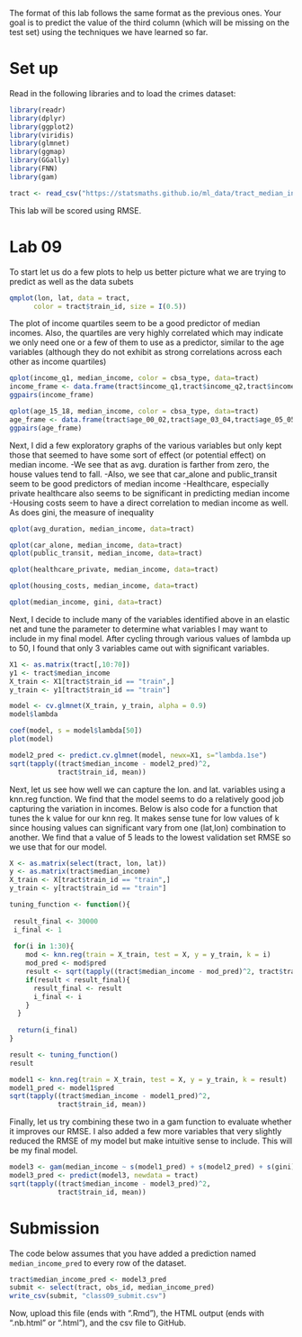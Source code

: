 The format of this lab follows the same format as the previous
ones. Your goal is to predict the value of the third column
(which will be missing on the test set) using the techniques
we have learned so far.

# Set up

Read in the following libraries and to load the crimes dataset:

```r
library(readr)
library(dplyr)
library(ggplot2)
library(viridis)
library(glmnet)
library(ggmap)
library(GGally)
library(FNN)
library(gam)

tract <- read_csv("https://statsmaths.github.io/ml_data/tract_median_income.csv")
```

This lab will be scored using RMSE.

# Lab 09

To start let us do a few plots to help us better picture what we are trying to predict as well as the data subets

```r
qmplot(lon, lat, data = tract,
      color = tract$train_id, size = I(0.5)) 
```

The plot of income quartiles seem to be a good predictor of median incomes. Also, the quartiles are very highly correlated which may indicate we only need one or a few of them to use as a predictor, similar to the age variables (although they do not exhibit as strong correlations across each other as income quartiles)
```r

qplot(income_q1, median_income, color = cbsa_type, data=tract)
income_frame <- data.frame(tract$income_q1,tract$income_q2,tract$income_q3,tract$income_q4,tract$income_p95)
ggpairs(income_frame)

qplot(age_15_18, median_income, color = cbsa_type, data=tract)
age_frame <- data.frame(tract$age_00_02,tract$age_03_04,tract$age_05_05,tract$age_06_08,tract$age_09_11,tract$age_12_14,tract$age_15_18)
ggpairs(age_frame)


```
Next, I did a few exploratory graphs of the various variables but only kept those that seemed to have some sort of effect (or potential effect) on median income.
  -We see that as avg. duration is farther from zero, the house values tend to fall.
  -Also, we see that car_alone and public_transit seem to be good predictors of median income
  -Healthcare, especially private healthcare also seems to be significant in predicting median income
  -Housing costs seem to have a direct correlation to median income as well. As does gini, the measure of inequality
```r
qplot(avg_duration, median_income, data=tract) 

qplot(car_alone, median_income, data=tract) 
qplot(public_transit, median_income, data=tract)

qplot(healthcare_private, median_income, data=tract)

qplot(housing_costs, median_income, data=tract)

qplot(median_income, gini, data=tract)

```


Next, I decide to include many of the variables identified above in an elastic net and tune the parameter to determine what variables I may want to include in my final model. After cycling through various values of lambda up to 50, I found that only 3 variables came out with significant variables. 
```r
X1 <- as.matrix(tract[,10:70])
y1 <- tract$median_income
X_train <- X1[tract$train_id == "train",]
y_train <- y1[tract$train_id == "train"]

model <- cv.glmnet(X_train, y_train, alpha = 0.9)
model$lambda

coef(model, s = model$lambda[50])
plot(model)

model2_pred <- predict.cv.glmnet(model, newx=X1, s="lambda.1se")
sqrt(tapply((tract$median_income - model2_pred)^2,
            tract$train_id, mean))
```


Next, let us see how well we can capture the lon. and lat. variables using a knn.reg function. We find that the model seems to do a relatively good job capturing the variation in incomes. Below is also code for a function that tunes the k value for our knn reg. It makes sense tune for low values of k since housing values can significant vary from one (lat,lon) combination to another. We find that a value of 5 leads to the lowest validation set RMSE so we use that for our model. 
```r
X <- as.matrix(select(tract, lon, lat))
y <- as.matrix(tract$median_income)
X_train <- X[tract$train_id == "train",]
y_train <- y[tract$train_id == "train"]

tuning_function <- function(){
  
 result_final <- 30000
 i_final <- 1
  
 for(i in 1:30){
    mod <- knn.reg(train = X_train, test = X, y = y_train, k = i)
    mod_pred <- mod$pred
    result <- sqrt(tapply((tract$median_income - mod_pred)^2, tract$train_id, mean))[3]
    if(result < result_final){
      result_final <- result
      i_final <- i
    }
  }
  
  return(i_final)
}

result <- tuning_function()
result

model1 <- knn.reg(train = X_train, test = X, y = y_train, k = result)
model1_pred <- model1$pred
sqrt(tapply((tract$median_income - model1_pred)^2,
            tract$train_id, mean))
```

Finally, let us try combining these two in a gam function to evaluate whether it improves our RMSE. I also added a few more variables that very slightly reduced the RMSE of my model but make intuitive sense to include. This will be my final model.
```r

model3 <- gam(median_income ~ s(model1_pred) + s(model2_pred) + s(gini)+ s(housing_above_1_million) + s(healthcare_private), subset = train_id == "train", data=tract)
model3_pred <- predict(model3, newdata = tract)
sqrt(tapply((tract$median_income - model3_pred)^2,
            tract$train_id, mean))

```


# Submission

The code below assumes that you have added a prediction named
`median_income_pred` to every row of the dataset.

```r
tract$median_income_pred <- model3_pred
submit <- select(tract, obs_id, median_income_pred)
write_csv(submit, "class09_submit.csv")
```

Now, upload this file (ends with ".Rmd"), the HTML output
(ends with ".nb.html" or ".html"), and the csv file to
GitHub.
